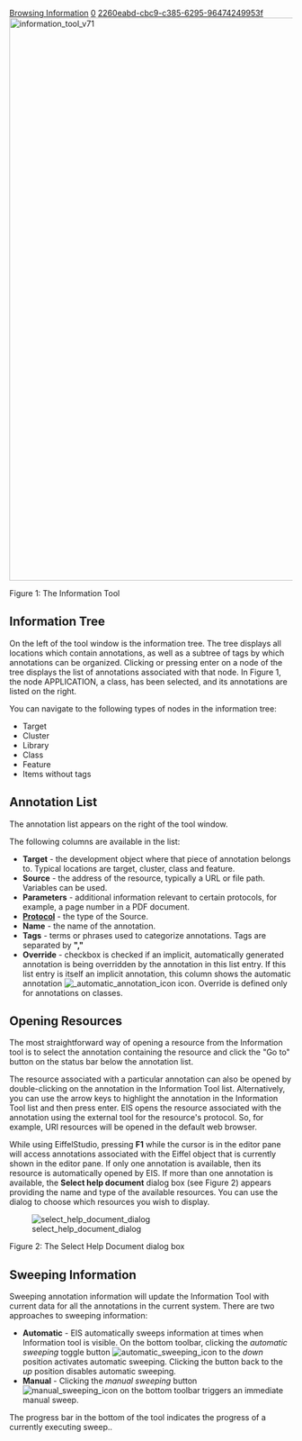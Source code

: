 [[Property:title|Browsing Information]]
[[Property:weight|0]]
[[Property:uuid|2260eabd-cbc9-c385-6295-96474249953f]]
[[Image:information tool v71|1000px]]  

Figure 1: The Information Tool


==Information Tree==

On the left of the tool window is the information tree. The tree displays all locations which contain annotations, as well as a subtree of tags by which annotations can be organized. Clicking or pressing enter on a node of the tree displays the list of annotations associated with that node. In Figure 1, the node APPLICATION, a class, has been selected, and its annotations are listed on the right.

You can navigate to the following types of nodes in the information tree:
*  Target
*  Cluster
*  Library
*  Class
*  Feature
*  Items without tags

==Annotation List==

The annotation list appears on the right of the tool window.

The following columns are available in the list:
*  '''Target''' - the development object where that piece of annotation belongs to. Typical locations are target, cluster, class and feature.
*  '''Source''' - the address of the resource, typically a URL or file path. Variables can be used.
*  '''Parameters''' - additional information relevant to certain protocols, for example, a page number in a PDF document.
*  '''[[Protocols|Protocol]]''' - the type of the Source. 
*  '''Name''' - the name of the annotation.
*  '''Tags''' - terms or phrases used to categorize annotations. Tags are separated by '''","'''
*  '''Override''' - checkbox is checked if an implicit, automatically generated annotation is being overridden by the annotation in this list entry. If this list entry is itself an implicit annotation, this column shows the automatic annotation [[Image: automatic annotation icon]] icon. Override is defined only for  annotations on classes.




{{note|EIS ignores any parameters in '''Parameters''' which are not used by the '''protocol''' specified in the entry. }}


{{tip| Clicking on title of each column sorts the list based on the values in that column. }}


==Opening Resources==

The most straightforward way of opening a resource from the Information tool is to select the annotation containing the resource and click the "Go to" button on the status bar below the annotation list.

The resource associated with a particular annotation can also be opened by double-clicking on the annotation in the Information Tool list. Alternatively, you can use the arrow keys to highlight the annotation in the Information Tool list and then press enter. EIS opens the resource associated with the annotation using the external tool for the resource's protocol. So, for example, URI resources will be opened in the default web browser.

While using EiffelStudio, pressing '''F1''' while the cursor is in the editor pane will access annotations associated with the Eiffel object that is currently shown in the editor pane. If only one annotation is available, then its resource is automatically opened by EIS. If more than one annotation is available, the '''Select help document''' dialog box (see Figure 2) appears providing the name and type of the available resources. You can use the dialog to choose which resources you wish to display.


[[Image:select help document dialog]]

Figure 2: The Select Help Document dialog box


==Sweeping Information==

Sweeping annotation information will update the Information Tool with current data for all the annotations in the current system. There are two approaches to sweeping information:
*  '''Automatic''' - EIS automatically sweeps information at times when Information tool is visible. On the bottom toolbar, clicking the ''automatic sweeping'' toggle button [[Image:automatic sweeping icon]] to the ''down'' position activates automatic sweeping. Clicking the button back to the ''up'' position disables automatic sweeping.
*  '''Manual''' - Clicking the ''manual sweeping'' button [[Image:manual sweeping icon]] on the bottom toolbar triggers an immediate manual sweep.

The progress bar in the bottom of the tool indicates the progress of a currently executing sweep..



